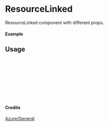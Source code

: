 
<Meta of={ResourceLinked} title="Azure/General/ResourceLinked" />

# ResourceLinked

ResourceLinked component with different props.

#### Example

<Canvas of={ResourceLinked.Primary} />

## Usage

```ts
import { ResourceLinked } from "yadl-ui";

const Example = () => {
  return (
      <ResourceLinked />
  );
};

export default Example;
```

#### Credits
[Azure/General](https://learn.microsoft.com/en-us/azure/architecture/icons/)
